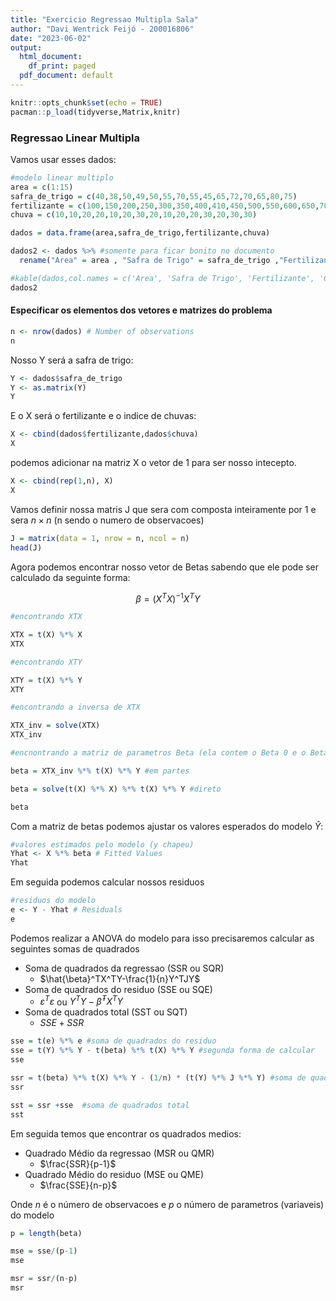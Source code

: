 ```yaml
---
title: "Exercicio Regressao Multipla Sala"
author: "Davi Wentrick Feijó - 200016806"
date: "2023-06-02"
output:
  html_document:
    df_print: paged
  pdf_document: default
---
```


```r
knitr::opts_chunk$set(echo = TRUE)
pacman::p_load(tidyverse,Matrix,knitr)
```

### Regressao Linear Multipla

Vamos usar esses dados:
```r
#modelo linear multiplo
area = c(1:15)
safra_de_trigo = c(40,38,50,49,50,55,70,55,45,65,72,70,65,80,75)
fertilizante = c(100,150,200,250,300,350,400,410,450,500,550,600,650,700,800)
chuva = c(10,10,20,20,10,20,30,20,10,20,20,30,20,30,30)

dados = data.frame(area,safra_de_trigo,fertilizante,chuva) 

dados2 <- dados %>% #somente para ficar bonito no documento
  rename("Area" = area , "Safra de Trigo" = safra_de_trigo ,"Fertilizante" = fertilizante , "Chuva" = chuva )
```


```r
#kable(dados,col.names = c('Area', 'Safra de Trigo', 'Fertilizante', 'Chuva')) 
dados2
```

#### Especificar os elementos dos vetores e matrizes do problema 

```r
n <- nrow(dados) # Number of observations
n
```


Nosso Y será a safra de trigo:

```r
Y <- dados$safra_de_trigo
Y <- as.matrix(Y)
Y
```


E o X será o fertilizante e o indice de chuvas:

```r
X <- cbind(dados$fertilizante,dados$chuva)
X
```

podemos adicionar na matriz X o vetor de 1 para ser nosso intecepto.

```r
X <- cbind(rep(1,n), X) 
X                     
```

Vamos definir nossa matris J que sera com composta inteiramente por 1 e sera $n \times n$ (n sendo o numero de observacoes)

```r
J = matrix(data = 1, nrow = n, ncol = n)
head(J)
```


Agora podemos encontrar nosso vetor de Betas sabendo que ele pode ser calculado da seguinte forma:

$$
\beta = (X^TX)^{-1}X^TY
$$
```r
#encontrando XTX

XTX = t(X) %*% X
XTX

#encontrando XTY

XTY = t(X) %*% Y
XTY

#encontrando a inversa de XTX

XTX_inv = solve(XTX)
XTX_inv

#encnontrando a matriz de parametros Beta (ela contem o Beta 0 e o Beta 1 ou todos os beta no caso de uma regressao multipla)

beta = XTX_inv %*% t(X) %*% Y #em partes

beta = solve(t(X) %*% X) %*% t(X) %*% Y #direto

beta
```


Com a matriz de betas podemos ajustar os valores esperados do modelo $\hat Y$:

```r
#valores estimados pelo modelo (y chapeu)
Yhat <- X %*% beta # Fitted Values
Yhat
```

Em seguida podemos calcular nossos residuos

```r
#residuos do modelo
e <- Y - Yhat # Residuals
e
```

Podemos realizar a ANOVA do modelo para isso precisaremos calcular as seguintes somas de quadrados

* Soma de quadrados da regressao (SSR ou SQR)
  + $\hat{\beta}^TX^TY-\frac{1}{n}Y^TJY$
* Soma de quadrados do residuo (SSE ou SQE)
  + $\varepsilon^T\varepsilon$ ou $Y^TY-\hat{\beta}^TX^TY$
* Soma de quadrados total (SST ou SQT)
  + $SSE+SSR$
  
```r
sse = t(e) %*% e #soma de quadrados do residuo
sse = t(Y) %*% Y - t(beta) %*% t(X) %*% Y #segunda forma de calcular
sse

ssr = t(beta) %*% t(X) %*% Y - (1/n) * (t(Y) %*% J %*% Y) #soma de quadrados da regressao
ssr

sst = ssr +sse  #soma de quadrados total
sst
```

Em seguida temos que encontrar os quadrados medios:

* Quadrado Médio da regressao (MSR ou QMR)
  + $\frac{SSR}{p-1}$
* Quadrado Médio do residuo (MSE ou QME)
  + $\frac{SSE}{n-p}$

Onde $n$ é o número de observacoes e $p$ o número de parametros (variaveis) do modelo

```r
p = length(beta)
```


```r
mse = sse/(p-1)
mse
```

```r
msr = ssr/(n-p)
msr
```



